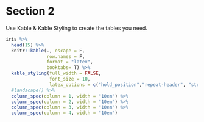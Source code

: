 # Section 2

Use Kable & Kable Styling to create the tables you need.

```r
iris %>%
  head(15) %>%
  knitr::kable(., escape = F,
               row.names = F,
               format = "latex",
               booktabs= T) %>%
  kable_styling(full_width = FALSE,
                font_size = 10,
                latex_options = c("hold_position","repeat-header", "striped")) %>%
  #landscape() %>%
  column_spec(column = 1, width = "10em") %>%
  column_spec(column = 2, width = "10em") %>%
  column_spec(column = 3, width = "10em") %>%
  column_spec(column = 4, width = "10em")
  
```
